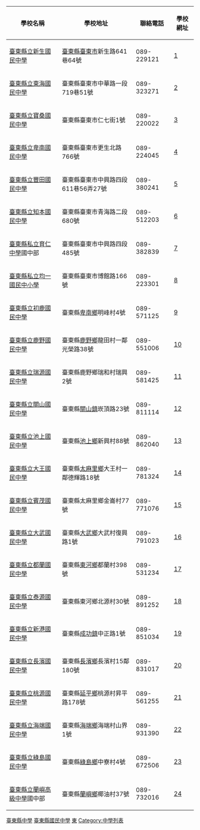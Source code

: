 {|class="wikitable" cellspacing="0"
!學校名稱||學校地址||聯絡電話||學校網址
|-
|[[臺東縣立新生國民中學|臺東縣立新生國民中學]]||[[臺東縣|臺東縣]][[臺東市|臺東市]]新生路641巷64號||089-229121||[http://210.240.106.5] {{Wayback|url=http://210.240.106.5/ |date=20140210020247 }}
|-
|[[臺東縣立東海國民中學|臺東縣立東海國民中學]]||臺東縣臺東市中華路一段719巷51號||089-323271||[http://210.240.107.3] {{Wayback|url=http://210.240.107.3/ |date=20160304214517 }}
|-
|[[臺東縣立寶桑國民中學|臺東縣立寶桑國民中學]]||臺東縣臺東市仁七街1號||089-220022||[http://www.tcbjh.ttct.edu.tw] {{Wayback|url=http://www.tcbjh.ttct.edu.tw/ |date=20070513050246 }}
|-
|[[臺東縣立卑南國民中學|臺東縣立卑南國民中學]]||臺東縣臺東市更生北路766號||089-224045||[https://sites.google.com/a/km.pnjh.ttct.edu.tw/start] {{Wayback|url=https://sites.google.com/a/km.pnjh.ttct.edu.tw/start |date=20130308093412 }}
|-
|[[臺東縣立豐田國民中學|臺東縣立豐田國民中學]]||臺東縣臺東市中興路四段611巷56弄27號||089-380241||[http://www.ftjh.ttct.edu.tw] {{Wayback|url=http://www.ftjh.ttct.edu.tw/ |date=20190429100529 }}
|-
|[[臺東縣立知本國民中學|臺東縣立知本國民中學]]||臺東縣臺東市青海路二段680號||089-512203||[http://www.cpjh.ttct.edu.tw] {{Wayback|url=http://www.cpjh.ttct.edu.tw/ |date=20070712113012 }}
|-
|[[臺東縣私立育仁中學|臺東縣私立育仁中學]]國中部||臺東縣臺東市中興路四段485號||089-382839||[http://www.lotus.ttct.edu.tw] {{Wayback|url=http://www.lotus.ttct.edu.tw/ |date=20111217180927 }}
|-
|[[臺東縣私立均一國民中小學|臺東縣私立均一國民中小學]]||臺東縣臺東市博館路166號||089-223301||[https://web.archive.org/web/20120630123633/http://je.boe.ttct.edu.tw/]
|-
|[[臺東縣立初鹿國民中學|臺東縣立初鹿國民中學]]||臺東縣[[卑南鄉|卑南鄉]]明峰村4號||089-571125||[https://web.archive.org/web/20111009120024/http://mail.cljh.ttct.edu.tw/xoops/]
|-
|[[臺東縣立鹿野國民中學|臺東縣立鹿野國民中學]]||臺東縣[[鹿野鄉|鹿野鄉]]龍田村一鄰光榮路38號||089-551006||[http://www.lyjh.ttct.edu.tw] {{Wayback|url=http://www.lyjh.ttct.edu.tw/ |date=20200609101219 }}
|-
|[[臺東縣立瑞源國民中學|臺東縣立瑞源國民中學]]||臺東縣鹿野鄉瑞和村瑞興2號||089-581425||[http://www.ryjh.ttct.edu.tw] {{Wayback|url=http://www.ryjh.ttct.edu.tw/ |date=20200609101223 }}
|-
|[[臺東縣立關山國民中學|臺東縣立關山國民中學]]||臺東縣[[關山鎮_(台灣)|關山鎮]]崁頂路23號||089-811114||[http://www.ksjh.ttct.edu.tw] {{Wayback|url=http://www.ksjh.ttct.edu.tw/ |date=20200609101027 }}
|-
|[[臺東縣立池上國民中學|臺東縣立池上國民中學]]||臺東縣[[池上鄉|池上鄉]]新興村88號||089-862040||[http://www.csjh.ttct.edu.tw] {{Wayback|url=http://www.csjh.ttct.edu.tw/ |date=20200609101140 }}
|-
|[[臺東縣立大王國民中學|臺東縣立大王國民中學]]||臺東縣[[太麻里鄉|太麻里鄉]]大王村一鄰德輝路18號||089-781324||[http://www.dwjh.ttct.edu.tw] {{Wayback|url=http://www.dwjh.ttct.edu.tw/ |date=20161010004058 }}
|-
|[[臺東縣立賓茂國民中學|臺東縣立賓茂國民中學]]||臺東縣太麻里鄉金崙村77號||089-771076||[http://210.240.144.115/school] {{Wayback|url=http://210.240.144.115/school |date=20131002064401 }}
|-
|[[臺東縣立大武國民中學|臺東縣立大武國民中學]]||臺東縣[[大武鄉_(台灣)|大武鄉]]大武村復興路1號||089-791023||[http://www.twjh.ttct.edu.tw] {{Wayback|url=http://www.twjh.ttct.edu.tw/ |date=20200624012601 }}
|-
|[[臺東縣立都蘭國民中學|臺東縣立都蘭國民中學]]||臺東縣[[東河鄉_(台灣)|東河鄉]]都蘭村398號||089-531234||[http://www.tljh.ttct.edu.tw] {{Wayback|url=http://www.tljh.ttct.edu.tw/ |date=20170612094659 }}
|-
|[[臺東縣立泰源國民中學|臺東縣立泰源國民中學]]||臺東縣東河鄉北源村30號||089-891252||[http://www.tyjh.ttct.edu.tw] {{Wayback|url=http://www.tyjh.ttct.edu.tw/ |date=20160304201645 }}
|-
|[[臺東縣立新港國民中學|臺東縣立新港國民中學]]||臺東縣[[成功鎮|成功鎮]]中正路1號||089-851034||[http://hkjh.boe.ttct.edu.tw] {{Wayback|url=http://hkjh.boe.ttct.edu.tw/ |date=20160304202501 }}
|-
|[[臺東縣立長濱國民中學|臺東縣立長濱國民中學]]||臺東縣[[長濱鄉|長濱鄉]]長濱村15鄰180號||089-831017||[http://www.cpjhs.ttct.edu.tw] {{Wayback|url=http://www.cpjhs.ttct.edu.tw/ |date=20200624002431 }}
|-
|[[臺東縣立桃源國民中學|臺東縣立桃源國民中學]]||臺東縣[[延平鄉|延平鄉]]桃源村昇平路178號||089-561255||[http://www.tyjhs.ttct.edu.tw] {{Wayback|url=http://www.tyjhs.ttct.edu.tw/ |date=20160304141837 }}
|-
|[[臺東縣立海端國民中學|臺東縣立海端國民中學]]||臺東縣[[海端鄉|海端鄉]]海端村山界1號||089-931390||[http://hdjh.boe.ttct.edu.tw] {{Wayback|url=http://hdjh.boe.ttct.edu.tw/ |date=20160304214503 }}
|-
|[[臺東縣立綠島國民中學|臺東縣立綠島國民中學]]||臺東縣[[綠島鄉|綠島鄉]]中寮村4號||089-672506||[http://ldjh.boe.ttct.edu.tw] {{Wayback|url=http://ldjh.boe.ttct.edu.tw/ |date=20180324102804 }}
|-
|[[臺東縣立蘭嶼高級中學|臺東縣立蘭嶼高級中學]]國中部||臺東縣[[蘭嶼鄉|蘭嶼鄉]]椰油村37號||089-732016||[http://www.layjh.ttct.edu.tw] {{Wayback|url=http://www.layjh.ttct.edu.tw/ |date=20200717094703 }}
|}

[[Category:臺東縣中學|]]
[[Category:臺東縣國民中學|]]
[[Category:台灣學校列表|東]]
[[Category:中學列表|Category:中學列表]]